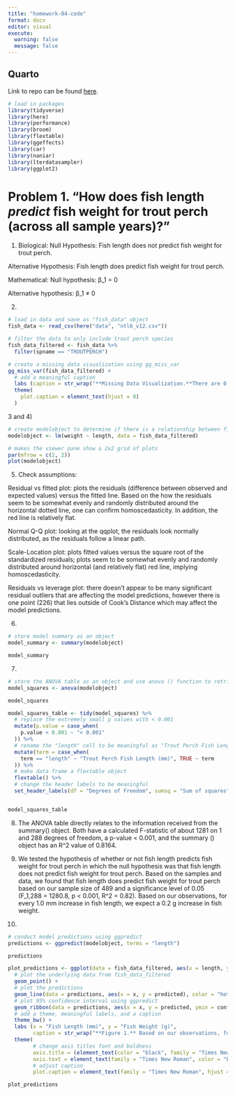 ```yaml
---
title: "homework-04-code"
format: docx
editor: visual
execute: 
  warning: false
  message: false
---
```


## Quarto

Link to repo can be found [here](https://github.com/bianca-berron/ENVS-193DS_homework-04_berron-bianca). 

```r
# load in packages
library(tidyverse)
library(here)
library(performance)
library(broom)
library(flextable)
library(ggeffects)
library(car)
library(naniar)
library(lterdatasampler)
library(ggplot2)
```

# Problem 1. "How does fish length _predict_ fish weight for trout perch (across all sample years)?"

1) 
Biological:
Null Hypothesis: Fish length does not predict fish weight for trout perch.

Alternative Hypothesis: Fish length does predict fish weight for trout perch. 

Mathematical:
Null hypothesis: β_1 = 0

Alternative hypothesis: β_1 ≠ 0

2) 

```r
# load in data and save as "fish_data" object
fish_data <- read_csv(here("data", "ntl6_v12.csv"))
```

```r
# filter the data to only include trout perch species
fish_data_filtered <- fish_data %>% 
  filter(spname == "TROUTPERCH")
```

```r
# create a missing data visualization using gg_miss_var
gg_miss_var(fish_data_filtered) +
  # add a meaningful caption 
  labs (caption = str_wrap("**Missing Data Visualization.**There are 0 missing data on fish length, however there are 200 missing data on fish weight which does affect our hypothesis in how fish length predicts fish weight.")) +
  theme(
    plot.caption = element_text(hjust = 0)
  )
```


3 and 4)
```r
# create modelobject to determine if there is a relationship between fish length and weight
modelobject <- lm(weight ~ length, data = fish_data_filtered) 

# makes the viewer pane show a 2x2 grid of plots
par(mfrow = c(2, 2))
plot(modelobject)

```

5)
Check assumptions:

Residual vs fitted plot: plots the residuals (difference between observed and expected values) versus the fitted line. Based on the how the residuals seem to be somewhat evenly and randomly distributed around the horizontal dotted line, one can confirm homoscedasticity. In addition, the red line is relatively flat. 

Normal Q-Q plot: looking at the qqplot, the residuals look normally distributed, as the residuals follow a linear path. 

Scale-Location plot: plots fitted values versus the square root of the standardized residuals; plots seem to be somewhat evenly and randomly distributed around horizontal (and relatively flat) red line, implying homoscedasticity. 

Residuals vs leverage plot: there doesn't appear to be many significant residual outliers that are affecting the model predictions, however there is one point (226) that lies outside of Cook's Distance which may affect the model predictions. 

6)
```r
# store model summary as an object
model_summary <- summary(modelobject)

model_summary
```

7)
```r
# store the ANOVA table as an object and use anova () function to retrieve variance table analysis for model
model_squares <- anova(modelobject)

model_squares
```

```r
model_squares_table <- tidy(model_squares) %>% 
  # replace the extremely small p values with < 0.001
  mutate(p.value = case_when(
    p.value < 0.001 ~ "< 0.001"
  )) %>% 
  # rename the "length" cell to be meaningful as "Trout Perch Fish Length (mm)" 
  mutate(term = case_when(
    term == "length" ~ "Trout Perch Fish Length (mm)", TRUE ~ term
  )) %>% 
  # make data frame a flextable object
  flextable() %>% 
  # change the header labels to be meaningful 
  set_header_labels(df = "Degrees of Freedom", sumsq = "Sum of squares", meansq = "Mean squares", statistic = "F-statistic", p.value = "p-value")


model_squares_table
```

8) 
The ANOVA table directly relates to the information received from the summary() object. Both have a calculated F-statistic of about 1281 on 1 and 288 degrees of freedom, a p-value < 0.001, and the summary () object has an R^2 value of 0.8164. 

9)
We tested the hypothesis of whether or not fish length predicts fish weight for trout perch in which the null hypothesis was that fish length does not predict fish weight for trout perch. Based on the samples and data, we found that fish length does predict fish weight for trout perch based on our sample size of 489 and a significance level of 0.05 (F_1,288 = 1280.8, p < 0.001, R^2 = 0.82). Based on our observations, for every 1.0 mm increase in fish length, we expect a 0.2 g increase in fish weight.  

10)
```r
# conduct model predictions using ggpredict
predictions <- ggpredict(modelobject, terms = "length")

predictions
```

```r
plot_predictions <- ggplot(data = fish_data_filtered, aes(x = length, y = weight)) +
  # plot the underlying data from fish_data_filtered
  geom_point() +
  # plot the predictions
  geom_line(data = predictions, aes(x = x, y = predicted), color = "hotpink", linewidth = 1) +
  # plot 95% confidence interval using ggpredict
  geom_ribbon(data = predictions, aes(x = x, y = predicted, ymin = conf.low, ymax = conf.high), alpha = 0.2) +
  # add a theme, meaningful labels, and a caption
  theme_bw() +
  labs (x = "Fish Length (mm)", y = "Fish Weight (g)", 
        caption = str_wrap("**Figure 1.** Based on our observations, for every 1.0 mm increase in fish length, we expect a 0.2 g increase in fish weight. Pink line represents predicted fish weight based on fish length while black points represent the observed fish weights. The shaded gray area around red line represents the confidence level of the predicted values.")) +
  theme(
        # change axis titles font and boldness
        axis.title = (element_text(color = "black", family = "Times New Roman", face = "bold")),
        axis.text = element_text(family = "Times New Roman", color = "black"),
        # adjust caption
        plot.caption = element_text(family = "Times New Roman", hjust = 0))

plot_predictions
```


